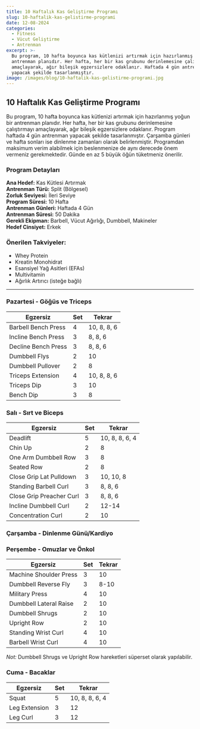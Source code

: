 ```yaml
---
title: 10 Haftalık Kas Geliştirme Programı
slug: 10-haftalik-kas-gelistirme-programi
date: 12-08-2024
categories:
  - Fitness
  - Vücut Geliştirme
  - Antrenman
excerpt: >-
  Bu program, 10 hafta boyunca kas kütlenizi artırmak için hazırlanmış yoğun bir
  antrenman planıdır. Her hafta, her bir kas grubunu derinlemesine çalıştırmayı
  amaçlayarak, ağır bileşik egzersizlere odaklanır. Haftada 4 gün antrenman
  yapacak şekilde tasarlanmıştır.
image: /images/blog/10-haftalik-kas-gelistirme-programi.jpg
---
```


## 10 Haftalık Kas Geliştirme Programı

Bu program, 10 hafta boyunca kas kütlenizi artırmak için hazırlanmış yoğun bir antrenman planıdır. Her hafta, her bir kas grubunu derinlemesine çalıştırmayı amaçlayarak, ağır bileşik egzersizlere odaklanır. Program haftada 4 gün antrenman yapacak şekilde tasarlanmıştır. Çarşamba günleri ve hafta sonları ise dinlenme zamanları olarak belirlenmiştir. Programdan maksimum verim alabilmek için beslenmenize de aynı derecede önem vermeniz gerekmektedir. Günde en az 5 büyük öğün tüketmeniz önerilir.

### Program Detayları

**Ana Hedef:** Kas Kütlesi Artırmak  
**Antrenman Türü:** Split (Bölgesel)  
**Zorluk Seviyesi:** İleri Seviye  
**Program Süresi:** 10 Hafta  
**Antrenman Günleri:** Haftada 4 Gün  
**Antrenman Süresi:** 50 Dakika  
**Gerekli Ekipman:** Barbell, Vücut Ağırlığı, Dumbbell, Makineler  
**Hedef Cinsiyet:** Erkek  

### Önerilen Takviyeler:

- Whey Protein
- Kreatin Monohidrat
- Esansiyel Yağ Asitleri (EFAs)
- Multivitamin
- Ağırlık Artırıcı (isteğe bağlı)

---

### Pazartesi - Göğüs ve Triceps

<table class="prose w-full table-auto text-left border-collapse border border-gray-200">
  <thead class="bg-gray-200 dark:bg-gray-700">
    <tr>
      <th class="border px-4 py-2">Egzersiz</th>
      <th class="border px-4 py-2">Set</th>
      <th class="border px-4 py-2">Tekrar</th>
    </tr>
  </thead>
  <tbody>
    <tr class="bg-gray-100 dark:bg-gray-800">
      <td class="border px-4 py-2">Barbell Bench Press</td>
      <td class="border px-4 py-2">4</td>
      <td class="border px-4 py-2">10, 8, 8, 6</td>
    </tr>
    <tr>
      <td class="border px-4 py-2">Incline Bench Press</td>
      <td class="border px-4 py-2">3</td>
      <td class="border px-4 py-2">8, 8, 6</td>
    </tr>
    <tr class="bg-gray-100 dark:bg-gray-800">
      <td class="border px-4 py-2">Decline Bench Press</td>
      <td class="border px-4 py-2">3</td>
      <td class="border px-4 py-2">8, 8, 6</td>
    </tr>
    <tr>
      <td class="border px-4 py-2">Dumbbell Flys</td>
      <td class="border px-4 py-2">2</td>
      <td class="border px-4 py-2">10</td>
    </tr>
    <tr class="bg-gray-100 dark:bg-gray-800">
      <td class="border px-4 py-2">Dumbbell Pullover</td>
      <td class="border px-4 py-2">2</td>
      <td class="border px-4 py-2">8</td>
    </tr>
    <tr>
      <td class="border px-4 py-2">Triceps Extension</td>
      <td class="border px-4 py-2">4</td>
      <td class="border px-4 py-2">10, 8, 8, 6</td>
    </tr>
    <tr class="bg-gray-100 dark:bg-gray-800">
      <td class="border px-4 py-2">Triceps Dip</td>
      <td class="border px-4 py-2">3</td>
      <td class="border px-4 py-2">10</td>
    </tr>
    <tr>
      <td class="border px-4 py-2">Bench Dip</td>
      <td class="border px-4 py-2">3</td>
      <td class="border px-4 py-2">8</td>
    </tr>
  </tbody>
</table>

### Salı - Sırt ve Biceps

<table class="prose w-full table-auto text-left border-collapse border border-gray-200">
  <thead class="bg-gray-200 dark:bg-gray-700">
    <tr>
      <th class="border px-4 py-2">Egzersiz</th>
      <th class="border px-4 py-2">Set</th>
      <th class="border px-4 py-2">Tekrar</th>
    </tr>
  </thead>
  <tbody>
    <tr class="bg-gray-100 dark:bg-gray-800">
      <td class="border px-4 py-2">Deadlift</td>
      <td class="border px-4 py-2">5</td>
      <td class="border px-4 py-2">10, 8, 8, 6, 4</td>
    </tr>
    <tr>
      <td class="border px-4 py-2">Chin Up</td>
      <td class="border px-4 py-2">2</td>
      <td class="border px-4 py-2">8</td>
    </tr>
    <tr class="bg-gray-100 dark:bg-gray-800">
      <td class="border px-4 py-2">One Arm Dumbbell Row</td>
      <td class="border px-4 py-2">3</td>
      <td class="border px-4 py-2">8</td>
    </tr>
    <tr>
      <td class="border px-4 py-2">Seated Row</td>
      <td class="border px-4 py-2">2</td>
      <td class="border px-4 py-2">8</td>
    </tr>
    <tr class="bg-gray-100 dark:bg-gray-800">
      <td class="border px-4 py-2">Close Grip Lat Pulldown</td>
      <td class="border px-4 py-2">3</td>
      <td class="border px-4 py-2">10, 10, 8</td>
    </tr>
    <tr>
      <td class="border px-4 py-2">Standing Barbell Curl</td>
      <td class="border px-4 py-2">3</td>
      <td class="border px-4 py-2">8, 8, 6</td>
    </tr>
    <tr class="bg-gray-100 dark:bg-gray-800">
      <td class="border px-4 py-2">Close Grip Preacher Curl</td>
      <td class="border px-4 py-2">3</td>
      <td class="border px-4 py-2">8, 8, 6</td>
    </tr>
    <tr>
      <td class="border px-4 py-2">Incline Dumbbell Curl</td>
      <td class="border px-4 py-2">2</td>
      <td class="border px-4 py-2">12-14</td>
    </tr>
    <tr class="bg-gray-100 dark:bg-gray-800">
      <td class="border px-4 py-2">Concentration Curl</td>
      <td class="border px-4 py-2">2</td>
      <td class="border px-4 py-2">10</td>
    </tr>
  </tbody>
</table>

### Çarşamba - Dinlenme Günü/Kardiyo

### Perşembe - Omuzlar ve Önkol

<table class="prose w-full table-auto text-left border-collapse border border-gray-200">
  <thead class="bg-gray-200 dark:bg-gray-700">
    <tr>
      <th class="border px-4 py-2">Egzersiz</th>
      <th class="border px-4 py-2">Set</th>
      <th class="border px-4 py-2">Tekrar</th>
    </tr>
  </thead>
  <tbody>
    <tr class="bg-gray-100 dark:bg-gray-800">
      <td class="border px-4 py-2">Machine Shoulder Press</td>
      <td class="border px-4 py-2">3</td>
      <td class="border px-4 py-2">10</td>
    </tr>
    <tr>
      <td class="border px-4 py-2">Dumbbell Reverse Fly</td>
      <td class="border px-4 py-2">3</td>
      <td class="border px-4 py-2">8-10</td>
    </tr>
    <tr class="bg-gray-100 dark:bg-gray-800">
      <td class="border px-4 py-2">Military Press</td>
      <td class="border px-4 py-2">4</td>
      <td class="border px-4 py-2">10</td>
    </tr>
    <tr>
      <td class="border px-4 py-2">Dumbbell Lateral Raise</td>
      <td class="border px-4 py-2">2</td>
      <td class="border px-4 py-2">10</td>
    </tr>
    <tr class="bg-gray-100 dark:bg-gray-800">
      <td class="border px-4 py-2">Dumbbell Shrugs</td>
      <td class="border px-4 py-2">2</td>
      <td class="border px-4 py-2">10</td>
    </tr>
    <tr>
      <td class="border px-4 py-2">Upright Row</td>
      <td class="border px-4 py-2">2</td>
      <td class="border px-4 py-2">10</td>
    </tr>
    <tr class="bg-gray-100 dark:bg-gray-800">
      <td class="border px-4 py-2">Standing Wrist Curl</td>
      <td class="border px-4 py-2">4</td>
      <td class="border px-4 py-2">10</td>
    </tr>
    <tr>
      <td class="border px-4 py-2">Barbell Wrist Curl</td>
      <td class="border px-4 py-2">4</td>
      <td class="border px-4 py-2">10</td>
    </tr>
  </tbody>
</table>

*Not:* Dumbbell Shrugs ve Upright Row hareketleri süperset olarak yapılabilir.

### Cuma - Bacaklar

<table class="prose w-full table-auto text-left border-collapse border border-gray-200">
  <thead class="bg-gray-200 dark:bg-gray-700">
    <tr>
      <th class="border px-4 py-2">Egzersiz</th>
      <th class="border px-4 py-2">Set</th>
      <th class="border px-4 py-2">Tekrar</th>
    </tr>
  </thead>
  <tbody>
    <tr class="bg-gray-100 dark:bg-gray-800">
      <td class="border px-4 py-2">Squat</td>
      <td class="border px-4 py-2">5</td>
      <td class="border px-4 py-2">10, 8, 8, 6, 4</td>
    </tr>
    <tr>
      <td class="border px-4 py-2">Leg Extension</td>
      <td class="border px-4 py-2">3</td>
      <td class="border px-4 py-2">12</td>
    </tr>
    <tr class="bg-gray-100 dark:bg-gray-800">
      <td class="border px-4 py-2">Leg Curl</td>
      <td class="border px-4 py-2">3</td>
      <td class="border px-4 py-2">12</td>
    </tr>
  </tbody>
</table>
